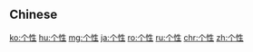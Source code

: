 {{also|個性}}
==Chinese==
{{zh-see|個性}}

[[ko:个性]]
[[hu:个性]]
[[mg:个性]]
[[ja:个性]]
[[ro:个性]]
[[ru:个性]]
[[chr:个性]]
[[zh:个性]]